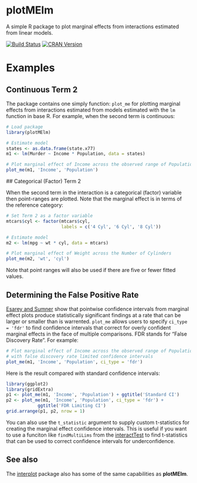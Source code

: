 plotMElm
======================

A simple R package to plot marginal effects from interactions estimated
from linear models.

[![Build Status](https://travis-ci.org/christophergandrud/plotMElm.png)](https://travis-ci.org/christophergandrud/plotMElm) [![CRAN Version](http://www.r-pkg.org/badges/version/plotMElm)](http://cran.r-project.org/package=plotMElm) 

<!----
![CRAN Downloads](http://cranlogs.r-pkg.org/badges/last-month/plotMElm) ![CRAN Total Downloads](http://cranlogs.r-pkg.org/badges/grand-total/plotMElm)
--->


# Examples

## Continuous Term 2

The package contains one simply function: `plot_me` for plotting marginal
effects from interactions estimated from models estimated with the
`lm` function in base R. For example, when the second term is continuous:

```r
# Load package
library(plotMElm)

# Estimate model
states <- as.data.frame(state.x77)
m1 <- lm(Murder ~ Income * Population, data = states)

# Plot marginal effect of Income across the observed range of Population
plot_me(m1, 'Income', 'Population')
```

## Categorical (Factor) Term 2

When the second term in the interaction is a categorical (factor) variable then point-ranges are plotted. Note that the marginal effect is in terms of the 
reference category:

```r
# Set Term 2 as a factor variable
mtcars$cyl <- factor(mtcars$cyl, 
                     labels = c('4 Cyl', '6 Cyl', '8 Cyl'))

# Estimate model
m2 <- lm(mpg ~ wt * cyl, data = mtcars)

# Plot marginal effect of Weight across the Number of Cylinders
plot_me(m2, 'wt', 'cyl')
```

Note that point ranges will also be used if there are five or fewer fitted values.

## Determining the False Positive Rate

[Esarey and Sumner](http://jee3.web.rice.edu/interaction-overconfidence.pdf) 
show that pointwise confidence intervals from marginal effect plots produce 
statistically significant findings at a rate that can be larger or smaller 
than is warrented. `plot_me` allows users to specify `ci_type = 'fdr'` to find
confidence intervals that correct for overly confident marginal effects in the 
face of multiple comparisons. FDR stands for "False Discovery Rate". For example:

```r
# Plot marginal effect of Income across the observed range of Population
# with false discovery rate limited confidence intervals
plot_me(m1, 'Income', 'Population', ci_type = 'fdr')
```

Here is the result compared with standard confidence intervals:

```r
library(ggplot2)
library(gridExtra)
p1 <- plot_me(m1, 'Income', 'Population') + ggtitle('Standard CI')
p2 <- plot_me(m1, 'Income', 'Population', ci_type = 'fdr') + 
            ggtitle('FDR Limiting CI')
grid.arrange(p1, p2, nrow = 1)
```

You can also use the `t_statistic` argument to supply custom t-statistics
for creating the marginal effect confidence intervals. This is useful if you 
want to use a funciton like `findMultiLims` from the 
[interactTest](https://cran.r-project.org/package=interactionTest) to find t-statistics 
that can be used to correct confidence intervals for underconfidence.

## See also 

The [interplot](https://cran.r-project.org/package=interplot) package also has 
some of the same capabilities as **plotMElm**.

